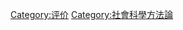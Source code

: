 {{Catnav|頁面分類|应用科学|量度|评价}}
{{Catnav|頁面分類|社会科学|社會科學方法論}}
{{Commons category|Evaluation methods}}
{{Commonscat|Evaluation methods}}

[[Category:评价|Category:评价]]
[[Category:社會科學方法論|Category:社會科學方法論]]